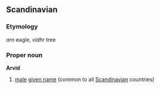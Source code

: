 ==Scandinavian==
===Etymology===
''arn'' eagle, ''vidhr'' tree
===Proper noun===
'''Arvid'''
# [[male]] [[given name]] (common to all [[Scandinavian]] countries)